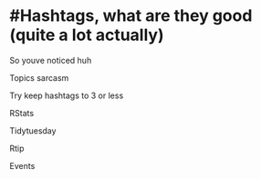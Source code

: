 # #Hashtags, what are they good (quite a lot actually)

So youve noticed huh

Topics sarcasm

Try keep hashtags to 3 or less

RStats

Tidytuesday

Rtip

Events
